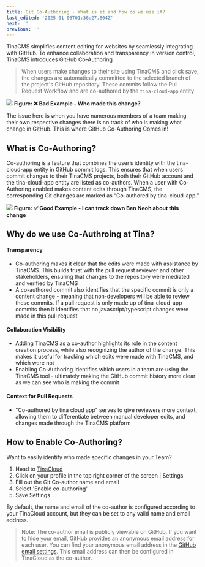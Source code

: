 ```yaml
---
title: Git Co-Authoring - What is it and how do we use it?
last_edited: '2025-01-06T01:36:27.804Z'
next: ''
previous: ''
---
```


TinaCMS simplifies content editing for websites by seamlessly integrating with GitHub. To enhance collaboration and transparency in version control, TinaCMS introduces GitHub Co-Authoring

> When users make changes to their site using TinaCMS and click save, the changes are automatically committed to the selected branch of the project's GitHub repository. These commits follow the Pull Request Workflow and are co-authored by the `tina-cloud-app` entity

![](/tina-cloud-app-bad-example.png)
**Figure: ❌ Bad Example - Who made this change?**

The issue here is when you have numerous members of a team making their own respective changes there is no track of who is making what change in GitHub. This is where GitHub Co-Authoring Comes in!

## What is Co-Authoring?

Co-authoring is a feature that combines the user’s identity with the tina-cloud-app entity in GitHub commit logs. This ensures that when users commit changes to their TinaCMS projects, both their GitHub account and the tina-cloud-app entity are listed as co-authors. When a user with Co-Authoring enabled makes content edits through TinaCMS, the corresponding Git changes are marked as “Co-authored by tina-cloud-app.”

![](/tina-cloud-app-good-example.png)
**Figure: ✅ Good Example - I can track down Ben Neoh about this change**

## Why do we use Co-Authroing at Tina?

#### Transparency

* Co-authoring makes it clear that the edits were made with assistance by TinaCMS. This builds trust with the pull request reviewer and other stakeholders, ensuring that changes to the repository were mediated and verified by TinaCMS
* A co-authored commit also identifies that the specific commit is only a content change - meaning that non-developers will be able to review these commits. If a pull request is only made up of tina-cloud-app commits then it identifies that no javascript/typescript changes were made in this pull request

#### Collaboration Visibility

* Adding TinaCMS as a co-author highlights its role in the content creation process, while also recognizing the author of the change. This makes it useful for tracking which edits were made with TinaCMS, and which were not
* Enabling Co-Authoring identifies which users in a team are using the TinaCMS tool - ultimately making the GitHub commit history more clear as we can see who is making the commit


#### Context for Pull Requests

* "Co-authored by tina cloud app" serves to give reviewers more context, allowing them to differentiate between manual developer edits, and changes made through the TinaCMS platform

## How to Enable Co-Authoring?

Want to easily identify who made specific changes in your Team?

1. Head to [TinaCloud](https://app.tina.io/)
2. Click on your profile in the top right corner of the screen | Settings
3. Fill out the Git Co-author name and email
4. Select 'Enable co-authoring'
5. Save Settings

By default, the name and email of the co-author is configured according to your TinaCloud account, but they can be set to any valid name and email address.

> Note: The co-author email is publicly viewable on GitHub. If you want to hide your email, GitHub provides an anonymous email address for each user. You can find your anonymous email address in the [GitHub email settings](https://github.com/settings/emails). This email address can then be configured in TinaCloud as the co-author.
